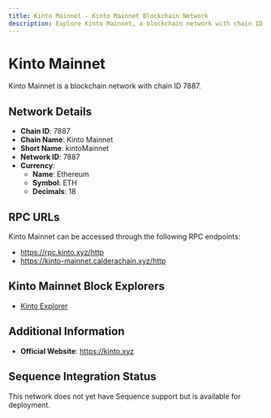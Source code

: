```yaml
--- 
title: Kinto Mainnet - Kinto Mainnet Blockchain Network
description: Explore Kinto Mainnet, a blockchain network with chain ID 7887. Learn about its native currency, Ethereum, and how to interact with the network.
---
```


# Kinto Mainnet

Kinto Mainnet is a blockchain network with chain ID 7887.

## Network Details

- **Chain ID**: 7887
- **Chain Name**: Kinto Mainnet
- **Short Name**: kintoMainnet
- **Network ID**: 7887
- **Currency**: 
  - **Name**: Ethereum
  - **Symbol**: ETH
  - **Decimals**: 18

## RPC URLs

Kinto Mainnet can be accessed through the following RPC endpoints:

- https://rpc.kinto.xyz/http
- https://kinto-mainnet.calderachain.xyz/http

## Kinto Mainnet Block Explorers

- [Kinto Explorer](https://explorer.kinto.xyz)

## Additional Information

- **Official Website**: https://kinto.xyz

## Sequence Integration Status

This network does not yet have Sequence support but is available for deployment.
